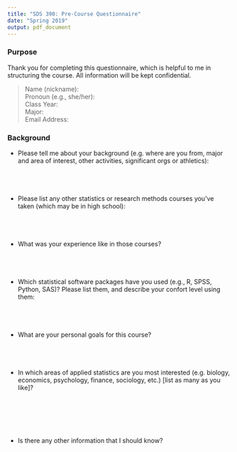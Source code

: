 ```yaml
---
title: "SDS 390: Pre-Course Questionnaire"
date: "Spring 2019"
output: pdf_document
---
```


### Purpose 
Thank you for completing this questionnaire, which is helpful to me in structuring the course. All information will be kept confidential.  

> Name (nickname):  
> Pronoun (e.g., she/her):  
> Class Year:  
> Major:  
> Email Address:  

### Background 
  + Please tell me about your background (e.g. where are you from, major and area of interest, other activities, significant orgs or athletics):  
  <br>  
  <br>  
  + Please list any other statistics or research methods courses you’ve taken (which may be in high school):  
  <br>  
  <br>  
  + What was your experience like in those courses?  
  <br>  
  <br>  
  + Which statistical software packages have you used (e.g., R, SPSS, Python, SAS)? Please list them, and describe your confort level using them:  
  <br>  
  <br>  
  + What are your personal goals for this course?  
  <br>  
  <br>  
  + In which areas of applied statistics are you most interested (e.g. biology, economics, psychology, finance, sociology, etc.) [list as many as you like]?    
  <br> 
  <br>
  <br>  
  <br>  
  + Is there any other information that I should know?  
  <br>  

